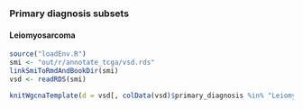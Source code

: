 ### Primary diagnosis subsets

#### Leiomyosarcoma

```r
source("loadEnv.R")
smi <- "out/r/annotate_tcga/vsd.rds"
linkSmiToRmdAndBookDir(smi)
vsd <- readRDS(smi)

knitWgcnaTemplate(d = vsd[, colData(vsd)$primary_diagnosis %in% "Leiomyosarcoma, NOS"])
```
